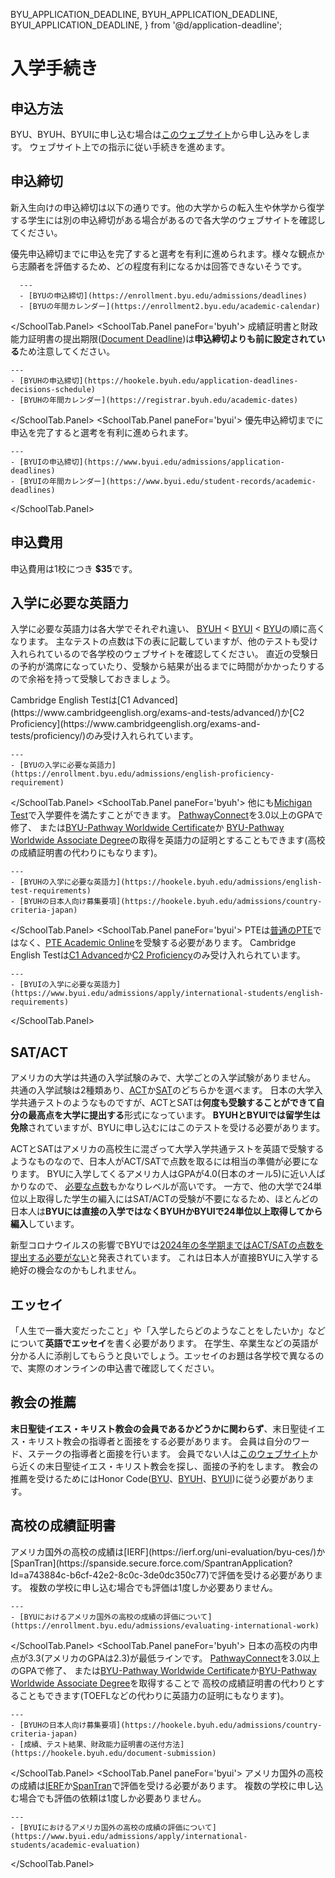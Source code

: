   BYU_APPLICATION_DEADLINE,
  BYUH_APPLICATION_DEADLINE,
  BYUI_APPLICATION_DEADLINE,
} from '@d/application-deadline';


# 入学手続き


## 申込方法

BYU、BYUH、BYUIに申し込む場合は[このウェブサイト](https://www.churchofjesuschrist.org/church-education/apply-to-church-schools?lang=eng)から申し込みをします。
ウェブサイト上での指示に従い手続きを進めます。


## 申込締切

新入生向けの申込締切は以下の通りです。他の大学からの転入生や休学から復学する学生には別の申込締切がある場合があるので各大学のウェブサイトを確認してください。

<SchoolTab>
  <SchoolTab.Panel paneFor='byu'>
     <DeadlineTable school='BYU' data={BYU_APPLICATION_DEADLINE} />
      優先申込締切までに申込を完了すると選考を有利に進められます。様々な観点から志願者を評価するため、どの程度有利になるかは回答できないそうです。

      ---
      - [BYUの申込締切](https://enrollment.byu.edu/admissions/deadlines)
      - [BYUの年間カレンダー](https://enrollment2.byu.edu/academic-calendar)
  </SchoolTab.Panel>
  <SchoolTab.Panel paneFor='byuh'>
    <DeadlineTable school='BYUH' data={BYUH_APPLICATION_DEADLINE} />
    成績証明書と財政能力証明書の提出期限([Document Deadline](https://hookele.byuh.edu/application-deadlines-decisions-schedule))は**申込締切よりも前に設定されている**ため注意してください。

    ---
    - [BYUHの申込締切](https://hookele.byuh.edu/application-deadlines-decisions-schedule)
    - [BYUHの年間カレンダー](https://registrar.byuh.edu/academic-dates)
  </SchoolTab.Panel>
  <SchoolTab.Panel paneFor='byui'>
    <DeadlineTable school='BYUI' data={BYUI_APPLICATION_DEADLINE} />
    優先申込締切までに申込を完了すると選考を有利に進められます。

    ---
    - [BYUIの申込締切](https://www.byui.edu/admissions/application-deadlines)
    - [BYUIの年間カレンダー](https://www.byui.edu/student-records/academic-deadlines)
  </SchoolTab.Panel>
</SchoolTab>


## 申込費用

申込費用は1校につき **$35**です。


## 入学に必要な英語力

入学に必要な英語力は各大学でそれぞれ違い、
[BYUH](https://hookele.byuh.edu/admissions/english-test-requirements) <
[BYUI](https://www.byui.edu/admissions/apply/international-students/english-requirements) <
[BYU](https://enrollment.byu.edu/admissions/english-proficiency-requirement)の順に高くなります。
主なテストの点数は下の表に記載していますが、他のテストも受け入れられているので各学校のウェブサイトを確認してください。
直近の受験日の予約が満席になっていたり、受験から結果が出るまでに時間がかかったりするので余裕を持って受験しておきましょう。

<SchoolTab>
  <SchoolTab.Panel paneFor='byu'>
    <EnglishRequirementBySchoolTable school='BYU' data={ENGLISH_REQUIREMENT_BY_SCHOOL.byu} />
    Cambridge English Testは[C1 Advanced](https://www.cambridgeenglish.org/exams-and-tests/advanced/)か[C2 Proficiency](https://www.cambridgeenglish.org/exams-and-tests/proficiency/)のみ受け入れられています。

    ---
    - [BYUの入学に必要な英語力](https://enrollment.byu.edu/admissions/english-proficiency-requirement)
  </SchoolTab.Panel>
  <SchoolTab.Panel paneFor='byuh'>
    <EnglishRequirementBySchoolTable school='BYUH' data={ENGLISH_REQUIREMENT_BY_SCHOOL.byuh} />
    他にも[Michigan Test](https://michiganassessment.org/michigan-tests/met-new/)で入学要件を満たすことができます。
    [PathwayConnect](https://www.byupathway.org/pathwayconnect)を3.0以上のGPAで修了、
    または[BYU-Pathway Worldwide Certificate](https://www.byupathway.org/degrees/program-list#certificate)か
    [BYU-Pathway Worldwide Associate Degree](https://www.byupathway.org/degrees/program-list#certificate)の取得を英語力の証明とすることもできます(高校の成績証明書の代わりにもなります)。

    ---
    - [BYUHの入学に必要な英語力](https://hookele.byuh.edu/admissions/english-test-requirements)
    - [BYUHの日本人向け募集要項](https://hookele.byuh.edu/admissions/country-criteria-japan)
  </SchoolTab.Panel>
  <SchoolTab.Panel paneFor='byui'>
    <EnglishRequirementBySchoolTable school='BYUI' data={ENGLISH_REQUIREMENT_BY_SCHOOL.byui} />
    PTEは[普通のPTE](https://www.pearsonpte.com/pte-academic)ではなく、[PTE Academic Online](https://www.pearsonpte.com/pte-academic-online)を受験する必要があります。
    Cambridge English Testは[C1 Advanced](https://www.cambridgeenglish.org/exams-and-tests/advanced/)か[C2 Proficiency](https://www.cambridgeenglish.org/exams-and-tests/proficiency/)のみ受け入れられています。

    ---
    - [BYUIの入学に必要な英語力](https://www.byui.edu/admissions/apply/international-students/english-requirements)
  </SchoolTab.Panel>
</SchoolTab>


## SAT/ACT

アメリカの大学は共通の入学試験のみで、大学ごとの入学試験がありません。
共通の入学試験は2種類あり、[ACT](http://global.act.org)か[SAT](https://collegereadiness.collegeboard.org/sat)のどちらかを選べます。
日本の大学入学共通テストのようなものですが、ACTとSATは**何度も受験することができて自分の最高点を大学に提出する**形式になっています。
**BYUHとBYUIでは留学生は免除**されていますが、BYUに申し込むにはこのテストを受ける必要があります。

ACTとSATはアメリカの高校生に混ざって大学入学共通テストを英語で受験するようなものなので、日本人がACT/SATで点数を取るには相当の準備が必要になります。
BYUに入学してくるアメリカ人はGPAが4.0(日本のオール5)に近い人ばかりなので、
[必要な点数](https://enrollment.byu.edu/admissions/entrance-averages)もかなりレベルが高いです。
一方で、他の大学で24単位以上取得した学生の編入にはSAT/ACTの受験が不要になるため、ほとんどの日本人は**BYUには直接の入学ではなくBYUHかBYUIで24単位以上取得してから編入**しています。

新型コロナウイルスの影響でBYUでは[2024年の冬学期まではACT/SATの点数を提出する必要がない](https://enrollment.byu.edu/admissions/educational-history)と発表されています。
これは日本人が直接BYUに入学する絶好の機会なのかもしれません。


## エッセイ

「人生で一番大変だったこと」や「入学したらどのようなことをしたいか」などについて**英語でエッセイ**を書く必要があります。
在学生、卒業生などの英語が分かる人に添削してもらうと良いでしょう。エッセイのお題は各学校で異なるので、実際のオンラインの申込書で確認してください。


## 教会の推薦

**末日聖徒イエス・キリスト教会の会員であるかどうかに関わらず**、末日聖徒イエス・キリスト教会の指導者と面接をする必要があります。
会員は自分のワード、ステークの指導者と面接を行います。
会員でない人は[このウェブサイト](https://www.churchofjesuschrist.org/maps/meetinghouses/)から近くの末日聖徒イエス・キリスト教会を探し、面接の予約をします。
教会の推薦を受けるためにはHonor Code([BYU](https://policy.byu.edu/view/index.php?p=26)、[BYUH](https://honorcode.byuh.edu)、[BYUI](https://www.byui.edu/student-honor-office/ces-honor-code))に従う必要があります。


## 高校の成績証明書

<SchoolTab>
  <SchoolTab.Panel paneFor='byu'>
    アメリカ国外の高校の成績は[IERF](https://ierf.org/uni-evaluation/byu-ces/)か[SpanTran](https://spanside.secure.force.com/SpantranApplication?Id=a743884c-b6cf-42e2-8c0c-3de0dc350c77)で評価を受ける必要があります。
    複数の学校に申し込む場合でも評価は1度しか必要ありません。

    ---
    - [BYUにおけるアメリカ国外の高校の成績の評価について](https://enrollment.byu.edu/admissions/evaluating-international-work)
  </SchoolTab.Panel>
  <SchoolTab.Panel paneFor='byuh'>
    日本の高校の内申点が3.3(アメリカのGPAは2.3)が最低ラインです。
    [PathwayConnect](https://www.byupathway.org/pathwayconnect)を3.0以上のGPAで修了、
    または[BYU-Pathway Worldwide Certificate](https://www.byupathway.org/degrees/program-list#certificate)か[BYU-Pathway Worldwide Associate Degree](https://www.byupathway.org/degrees/program-list#certificate)を取得することで
    高校の成績証明書の代わりとすることもできます(TOEFLなどの代わりに英語力の証明にもなります)。

    ---
    - [BYUHの日本人向け募集要項](https://hookele.byuh.edu/admissions/country-criteria-japan)
    - [成績、テスト結果、財政能力証明書の送付方法](https://hookele.byuh.edu/document-submission)
  </SchoolTab.Panel>
  <SchoolTab.Panel paneFor='byui'>
    アメリカ国外の高校の成績は[IERF](https://ierf.org/uni-evaluation/byu-ces/)か[SpanTran](https://spanside.secure.force.com/SpantranApplication?Id=a743884c-b6cf-42e2-8c0c-3de0dc350c77)で評価を受ける必要があります。
    複数の学校に申し込む場合でも評価の依頼は1度しか必要ありません。

    ---
    - [BYUIにおけるアメリカ国外の高校の成績の評価について](https://www.byui.edu/admissions/apply/international-students/academic-evaluation)
  </SchoolTab.Panel>
</SchoolTab>
